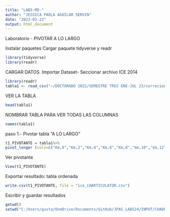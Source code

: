 ---
title: "LAB5-MD-"
author: "JESSICA PAOLA AGUILAR SERVIN"
date: "2023-02-23"
output: html_document
---

Laboratorio - PIVOTAR A LO LARGO

Instalar paquetes
Cargar paquete tidyverse y readr

```{r}
library(tidyverse)
library(readr)
```

CARGAR DATOS. Importar Dataset- Seccionar archivo ICE 2014

```{r}
library(readr)
tabla1 <- read_csv("~/DOCTORADO 2022/SEMESTRE TRES ENE-JUL 23/correcionice-2014-lab5.csv")
```

 VER LA TABLA
```{r}
head(tabla1)
```
 
NOMBRAR TABLA PARA VER TODAS LAS COLUMNAS

```{r}
names(tabla1)
```

paso 1.- Pivotar tabla "A LO LARGO"

```{r}
t1_PIVOTANTE = tabla1%>%
pivot_longer (cols=c("Km,0","Km,2","Km,4","Km,6","Km,8","km,10","km,12","km,14","km,16","km,18","km,20","km,22","km,24","km,26"), names_to = "iteracion", values_to = "ranking")
```

Ver pivotante

```{r}
View(t1_PIVOTANTE)
```

Exportar resultado: tabla ordenada

```{r}
write.csv(t1_PIVOTANTE, file = "ice_CHARTICULATOR.csv")
```

Escribir y guardar resultados

```{r}
getwd()
setwd("C:/Users/gusta/OneDrive/Documents/GitHub/JPAS_LABS24/INPUT/CUADERNOS MD")
```
